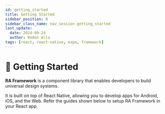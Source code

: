 ```yaml
---
id: getting_started
title: Getting Started
sidebar_position: 0
sidebar_class_name: nav_session getting_started
last_update:
  date: 2024-09-24
  author: Redon Alla
tags: [react, react-native, expo, framework]
---
```


# 🚀 Getting Started

**RA Framework** is a component library that enables developers to build universal design systems.

It is built on top of React Native, allowing you to develop apps for Android, iOS, and the Web. Refer the guides shown below to setup RA Framework in your React app.


<DocCardList />
